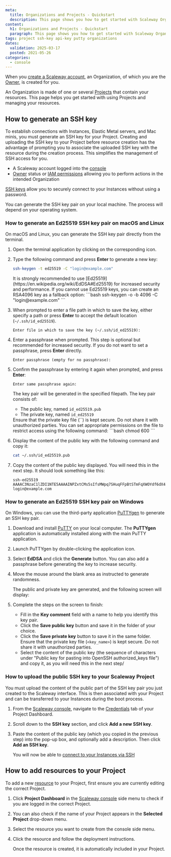 ```yaml
---
meta:
  title: Organizations and Projects - Quickstart
  description: This page shows you how to get started with Scaleway Organizations and Projects.
content:
  h1: Organizations and Projects - Quickstart
  paragraph: This page shows you how to get started with Scaleway Organizations and Projects.
tags: project ssh-key api-key putty organizations
dates:
  validation: 2025-03-17
  posted: 2021-05-26
categories:
  - console
---
```


When you [create a Scaleway account](/account/how-to/create-an-account/), an Organization, of which you are the [Owner](/iam/concepts/#owner), is created for you.

An Organization is made of one or several [Projects](/organizations-and-projects/concepts/#project) that contain your resources. This page helps you get started with using Projects and managing your resources.

## How to generate an SSH key

To establish connections with Instances, Elastic Metal servers, and Mac minis, you must generate an SSH key for your Project. Creating and uploading the SSH key to your Project before resource creation has the advantage of prompting you to associate the uploaded SSH key with the resource during the creation process. This simplifies the management of SSH access for you.

<Macro id="requirements" />

- A Scaleway account logged into the [console](https://console.scaleway.com)
- [Owner](/iam/concepts/#owner) status or [IAM permissions](/iam/concepts/#permission) allowing you to perform actions in the intended Organization

[SSH keys](/organizations-and-projects/concepts/#ssh-key) allow you to securely connect to your Instances without using a password.

You can generate the SSH key pair on your local machine. The process will depend on your operating system.


### How to generate an Ed25519 SSH key pair on macOS and Linux

On macOS and Linux, you can generate the SSH key pair directly from the terminal.

1. Open the terminal application by clicking on the corresponding icon.
    <Lightbox src="scaleway-terminal-icon.webp" alt="Terminal Icon"/>
2. Type the following command and press **Enter** to generate a new key:
    ```bash
    ssh-keygen -t ed25519 -C "login@example.com"
    ```
    <Message type="important">
        It is strongly recommended to use [Ed25519](https://en.wikipedia.org/wiki/EdDSA#Ed25519) for increased security and performance. If you cannot use Ed25519 keys, you can create an RSA4096 key as a fallback option:
        ```bash
        ssh-keygen -o -b 4096 -C "login@example.com"
        ```
    </Message>
3. When prompted to enter a file path in which to save the key, either specify a path or press **Enter** to accept the default location (`~/.ssh/id_ed25519`).
    ```
    Enter file in which to save the key (~/.ssh/id_ed25519):
    ```
4. Enter a passphrase when prompted. This step is optional but recommended for increased security. If you do not want to set a passphrase, press **Enter** directly.
    ```
    Enter passphrase (empty for no passphrase):
    ```
5. Confirm the passphrase by entering it again when prompted, and press **Enter**:
    ```
    Enter same passphrase again:
    ```

    The key pair will be generated in the specified filepath. The key pair consists of:
    - The public key, named `id_ed25519.pub`
    - The private key, named `id_ed25519`
    <Message type="important">
      Ensure that the private key file (`<key_name>`) is kept secure. Do not share it with unauthorized parties. You can set appropriate permissions on the file to restrict access using the following command:
      ```bash
      chmod 600 <key_name>
      ```
    </Message>
6. Display the content of the public key with the following command and copy it:
    ```bash
    cat ~/.ssh/id_ed25519.pub
    ```
7. Copy the content of the public key displayed. You will need this in the next step. It should look something like this:
    ```
    ssh-ed25519 AAAAC3NzaC1lZDI1NTE5AAAAINPZxtCMs5sIfsMWpq7SHuqFFpBtSTmFqXWOYdf6dX4i login@example.com
    ```

### How to generate an Ed25519 SSH key pair on Windows

On Windows, you can use the third-party application [PuTTYgen](https://www.chiark.greenend.org.uk/~sgtatham/putty/latest.html) to generate an SSH key pair.

1. Download and install [PuTTY](https://www.chiark.greenend.org.uk/~sgtatham/putty/latest.html) on your local computer. The **PuTTYgen** application is automatically installed along with the main PuTTY application.
    <Lightbox src="scaleway-puttygen-app.webp" alt="PuTTYgen App"/>
2. Launch PuTTYgen by double-clicking the application icon.
3. Select **EdDSA** and click the **Generate** button. You can also add a passphrase before generating the key to increase security.
    <Lightbox src="scaleway-puttygen-01.webp" alt="PuTTYgen Generate Key"/>
4. Move the mouse around the blank area as instructed to generate randomness.
    <Lightbox src="scaleway-puttygen-02.webp" alt="PuTTYgen Randomness"/>

    The public and private key are generated, and the following screen will display:
    <Lightbox src="scaleway-puttygen-03.webp" alt="PuTTYgen Keys Generated"/>
5. Complete the steps on the screen to finish:
    - Fill in the **Key comment** field with a name to help you identify this key pair.
    - Click the **Save public key** button and save it in the folder of your choice.
    - Click the **Save private key** button to save it in the same folder.
        <Message type="important">
            Ensure that the private key file (`<key_name>`) is kept secure. Do not share it with unauthorized parties.
        </Message>
    - Select the content of the public key (the sequence of characters under "Public key for pasting into OpenSSH authorized_keys file") and copy it, as you will need this in the next step/

### How to upload the public SSH key to your Scaleway Project

You must upload the content of the public part of the SSH key pair you just created to the Scaleway interface. This is then associated with your Project and can be transferred to your Instances during the boot process.

1. From the [Scaleway console](https://console.scaleway.com), navigate to the [Credentials](/organizations-and-projects/concepts/#ssh-key) tab of your Project Dashboard.
2. Scroll down to the **SSH key** section, and click **Add a new SSH key**.
3. Paste the content of the public key (which you copied in the previous step) into the pop-up box, and optionally add a description. Then click **Add an SSH key**.

    You will now be able to [connect to your Instances via SSH](/instances/how-to/connect-to-instance/)

## How to add resources to your Project

To add a new [resource](/iam/concepts/#resource) to your Project, first ensure you are currently editing the correct Project.

1. Click **Project Dashboard** in the [Scaleway console](https://console.scaleway.com) side menu to check if you are logged in the correct Project.
2. You can also check if the name of your Project appears in the **Selected Project** drop-down menu.
3. Select the resource you want to create from the console side menu.
4. Click the resource and follow the deployment instructions.

    Once the resource is created, it is automatically included in your Project.
